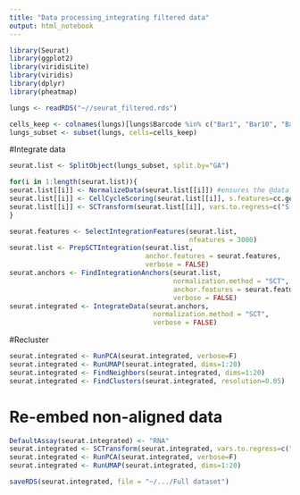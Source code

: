 ---
title: "Data processing_integrating filtered data"
output: html_notebook
---

```{r}
library(Seurat)
library(ggplot2)
library(viridisLite)
library(viridis)
library(dplyr)
library(pheatmap)
```


```{r}
lungs <- readRDS("~//seurat_filtered.rds")
```

```{r}
cells_keep <- colnames(lungs)[lungs$Barcode %in% c("Bar1", "Bar10", "Bar12", "Bar13", "Bar14","Bar2", "Bar4","Bar5", "Bar9")]
lungs_subset <- subset(lungs, cells=cells_keep)
```

#Integrate data
```{r}
seurat.list <- SplitObject(lungs_subset, split.by="GA")
```
```{r}
for(i in 1:length(seurat.list)){
seurat.list[[i]] <- NormalizeData(seurat.list[[i]]) #ensures the @data slot is available in the RNA assay for cell cycle scoring
seurat.list[[i]] <- CellCycleScoring(seurat.list[[i]], s.features=cc.genes.updated.2019$s.genes, g2m.features=cc.genes.updated.2019$g2m.genes) #Does the scoring
seurat.list[[i]] <- SCTransform(seurat.list[[i]], vars.to.regress=c("S.Score", "G2M.Score"), verbose=F) #Normalizes with SCTransform, regressing out cell cycle
}
```
```{r}
seurat.features <- SelectIntegrationFeatures(seurat.list, 
                                             nfeatures = 3000)
seurat.list <- PrepSCTIntegration(seurat.list, 
                                  anchor.features = seurat.features,
                                  verbose = FALSE)
seurat.anchors <- FindIntegrationAnchors(seurat.list, 
                                         normalization.method = "SCT",
                                         anchor.features = seurat.features,
                                         verbose = FALSE)
seurat.integrated <- IntegrateData(seurat.anchors, 
                                    normalization.method = "SCT",
                                    verbose = FALSE)
```

#Recluster
```{r}
seurat.integrated <- RunPCA(seurat.integrated, verbose=F)
seurat.integrated <- RunUMAP(seurat.integrated, dims=1:20)
seurat.integrated <- FindNeighbors(seurat.integrated, dims=1:20)
seurat.integrated <- FindClusters(seurat.integrated, resolution=0.05)
```

# Re-embed non-aligned data
```{r}
DefaultAssay(seurat.integrated) <- "RNA"
seurat.integrated <- SCTransform(seurat.integrated, vars.to.regress=c("S.Score", "G2M.Score"))
seurat.integrated <- RunPCA(seurat.integrated, verbose=F)
seurat.integrated <- RunUMAP(seurat.integrated, dims=1:20)
```

```{r}
saveRDS(seurat.integrated, file = "~/.../Full dataset")
```

